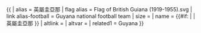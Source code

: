 {{ {{{1<noinclude>|country showdata</noinclude>}}}
| alias = 英屬圭亞那
| flag alias = Flag of British Guiana (1919-1955).svg
| link alias-football = Guyana national football team
| size = {{{size|}}}
| name = {{#if: {{{name|}}} | {{{name|}}} | 英屬圭亞那 }}
| altlink = {{{altlink|}}}
| altvar = {{{altvar|}}}
<noinclude>
| related1 = Guyana
</noinclude>
}}